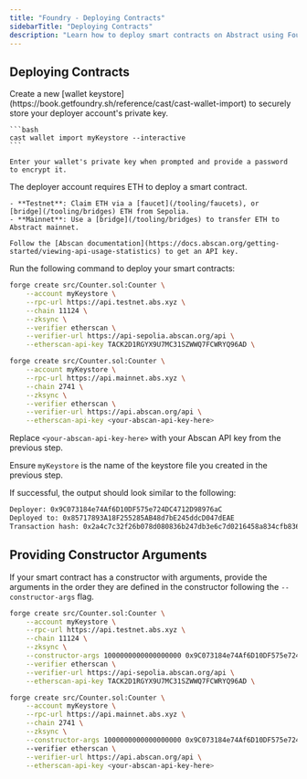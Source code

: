 ```yaml
---
title: "Foundry - Deploying Contracts"
sidebarTitle: "Deploying Contracts"
description: "Learn how to deploy smart contracts on Abstract using Foundry."
---
```


## Deploying Contracts

<Steps>
  <Step title="Add your deployer wallet's private key">
    Create a new [wallet keystore](https://book.getfoundry.sh/reference/cast/cast-wallet-import) to securely store your deployer account's private key.

    ```bash
    cast wallet import myKeystore --interactive
    ```

    Enter your wallet's private key when prompted and provide a password to encrypt it.

  </Step>

  <Step title="Get ETH in the deployer account">
    The deployer account requires ETH to deploy a smart contract.

    - **Testnet**: Claim ETH via a [faucet](/tooling/faucets), or
    [bridge](/tooling/bridges) ETH from Sepolia.
    - **Mainnet**: Use a [bridge](/tooling/bridges) to transfer ETH to Abstract mainnet.

  </Step>

  <Step title="Get an Abscan API key">

    Follow the [Abscan documentation](https://docs.abscan.org/getting-started/viewing-api-usage-statistics) to get an API key.

  </Step>

  <Step title="Deploy your smart contract">

Run the following command to deploy your smart contracts:

<CodeGroup>

```bash Testnet
forge create src/Counter.sol:Counter \
    --account myKeystore \
    --rpc-url https://api.testnet.abs.xyz \
    --chain 11124 \
    --zksync \
    --verifier etherscan \
    --verifier-url https://api-sepolia.abscan.org/api \
    --etherscan-api-key TACK2D1RGYX9U7MC31SZWWQ7FCWRYQ96AD \
```

```bash Mainnet
forge create src/Counter.sol:Counter \
    --account myKeystore \
    --rpc-url https://api.mainnet.abs.xyz \
    --chain 2741 \
    --zksync \
    --verifier etherscan \
    --verifier-url https://api.abscan.org/api \
    --etherscan-api-key <your-abscan-api-key-here>
```

Replace `<your-abscan-api-key-here>` with your Abscan API key from the previous step.

</CodeGroup>

Ensure `myKeystore` is the name of the keystore file you created in the previous step.

If successful, the output should look similar to the following:

```bash {2}
Deployer: 0x9C073184e74Af6D10DF575e724DC4712D98976aC
Deployed to: 0x85717893A18F255285AB48d7bE245ddcD047dEAE
Transaction hash: 0x2a4c7c32f26b078d080836b247db3e6c7d0216458a834cfb8362a2ac84e68d9f
```

  </Step>

</Steps>

## Providing Constructor Arguments

If your smart contract has a constructor with arguments, provide the arguments in the order they are defined in the constructor following the `--constructor-args` flag.

<CodeGroup>

```bash Testnet
forge create src/Counter.sol:Counter \
    --account myKeystore \
    --rpc-url https://api.testnet.abs.xyz \
    --chain 11124 \
    --zksync \
    --constructor-args 1000000000000000000 0x9C073184e74Af6D10DF575e724DC4712D98976aC \
    --verifier etherscan \
    --verifier-url https://api-sepolia.abscan.org/api \
    --etherscan-api-key TACK2D1RGYX9U7MC31SZWWQ7FCWRYQ96AD \
```

```bash Mainnet
forge create src/Counter.sol:Counter \
    --account myKeystore \
    --rpc-url https://api.mainnet.abs.xyz \
    --chain 2741 \
    --zksync \
    --constructor-args 1000000000000000000 0x9C073184e74Af6D10DF575e724DC4712D98976aC
    --verifier etherscan \
    --verifier-url https://api.abscan.org/api \
    --etherscan-api-key <your-abscan-api-key-here>
```

</CodeGroup>
